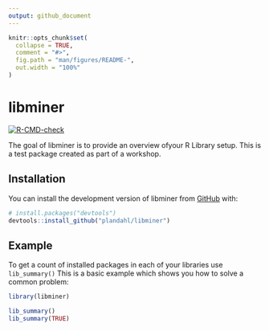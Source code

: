 ```yaml
---
output: github_document
---
```


<!-- README.md is generated from README.Rmd. Please edit that file -->

```r
knitr::opts_chunk$set(
  collapse = TRUE,
  comment = "#>",
  fig.path = "man/figures/README-",
  out.width = "100%"
)
```

# libminer

<!-- badges: start -->
[![R-CMD-check](https://github.com/plandahl/libminer/actions/workflows/R-CMD-check.yaml/badge.svg)](https://github.com/plandahl/libminer/actions/workflows/R-CMD-check.yaml)
<!-- badges: end -->

The goal of libminer is to provide an overview ofyour R Library setup.
This is a test package created as part of a workshop.

## Installation

You can install the development version of libminer from [GitHub](https://github.com/) with:

``` r
# install.packages("devtools")
devtools::install_github("plandahl/libminer")
```

## Example

To get a count of installed packages in each of your libraries use `lib_summary()`
This is a basic example which shows you how to solve a common problem:

```r
library(libminer)

lib_summary()
lib_summary(TRUE)

```

